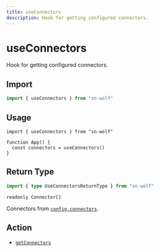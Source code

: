 ```yaml
---
title: useConnectors
description: Hook for getting configured connectors.
---
```


# useConnectors

Hook for getting configured connectors.

## Import

```ts
import { useConnectors } from "sn-wolf"
```

## Usage

```tsx [index.tsx]
import { useConnectors } from "sn-wolf"

function App() {
  const connectors = useConnectors()
}
```

## Return Type

```ts
import { type UseConnectorsReturnType } from "sn-wolf"
```

`readonly Connector[]`

Connectors from [`config.connectors`](/react/api/createConfig#connectors-1).

## Action

- [`getConnectors`](/core/actions/getConnectors)
